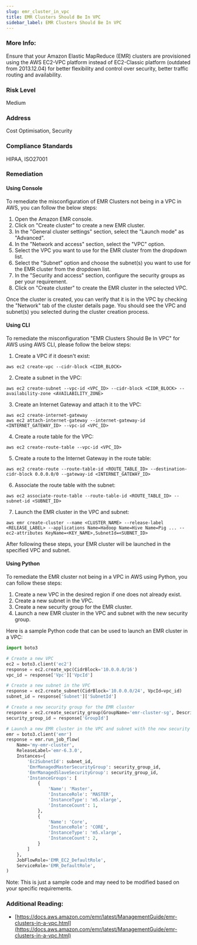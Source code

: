 ```yaml
---
slug: emr_cluster_in_vpc
title: EMR Clusters Should Be In VPC
sidebar_label: EMR Clusters Should Be In VPC
---
```


### More Info:

Ensure that your Amazon Elastic MapReduce (EMR) clusters are provisioned using the AWS EC2-VPC platform instead of EC2-Classic platform (outdated from 2013.12.04) for better flexibility and control over security, better traffic routing and availability.

### Risk Level

Medium

### Address

Cost Optimisation, Security

### Compliance Standards

HIPAA, ISO27001

### Remediation

#### Using Console

To remediate the misconfiguration of EMR Clusters not being in a VPC in AWS, you can follow the below steps:

1. Open the Amazon EMR console.
2. Click on "Create cluster" to create a new EMR cluster.
3. In the "General cluster settings" section, select the "Launch mode" as "Advanced".
4. In the "Network and access" section, select the "VPC" option.
5. Select the VPC you want to use for the EMR cluster from the dropdown list.
6. Select the "Subnet" option and choose the subnet(s) you want to use for the EMR cluster from the dropdown list.
7. In the "Security and access" section, configure the security groups as per your requirement.
8. Click on "Create cluster" to create the EMR cluster in the selected VPC.

Once the cluster is created, you can verify that it is in the VPC by checking the "Network" tab of the cluster details page. You should see the VPC and subnet(s) you selected during the cluster creation process.

#### Using CLI

To remediate the misconfiguration "EMR Clusters Should Be In VPC" for AWS using AWS CLI, please follow the below steps:

1. Create a VPC if it doesn't exist:
```
aws ec2 create-vpc --cidr-block <CIDR_BLOCK>
```

2. Create a subnet in the VPC:
```
aws ec2 create-subnet --vpc-id <VPC_ID> --cidr-block <CIDR_BLOCK> --availability-zone <AVAILABILITY_ZONE>
```

3. Create an Internet Gateway and attach it to the VPC:
```
aws ec2 create-internet-gateway
aws ec2 attach-internet-gateway --internet-gateway-id <INTERNET_GATEWAY_ID> --vpc-id <VPC_ID>
```

4. Create a route table for the VPC:
```
aws ec2 create-route-table --vpc-id <VPC_ID>
```

5. Create a route to the Internet Gateway in the route table:
```
aws ec2 create-route --route-table-id <ROUTE_TABLE_ID> --destination-cidr-block 0.0.0.0/0 --gateway-id <INTERNET_GATEWAY_ID>
```

6. Associate the route table with the subnet:
```
aws ec2 associate-route-table --route-table-id <ROUTE_TABLE_ID> --subnet-id <SUBNET_ID>
```

7. Launch the EMR cluster in the VPC and subnet:
```
aws emr create-cluster --name <CLUSTER_NAME> --release-label <RELEASE_LABEL> --applications Name=Hadoop Name=Hive Name=Pig ... --ec2-attributes KeyName=<KEY_NAME>,SubnetId=<SUBNET_ID>
```

After following these steps, your EMR cluster will be launched in the specified VPC and subnet.

#### Using Python

To remediate the EMR cluster not being in a VPC in AWS using Python, you can follow these steps:

1. Create a new VPC in the desired region if one does not already exist.
2. Create a new subnet in the VPC.
3. Create a new security group for the EMR cluster.
4. Launch a new EMR cluster in the VPC and subnet with the new security group.

Here is a sample Python code that can be used to launch an EMR cluster in a VPC:

```python
import boto3

# Create a new VPC
ec2 = boto3.client('ec2')
response = ec2.create_vpc(CidrBlock='10.0.0.0/16')
vpc_id = response['Vpc']['VpcId']

# Create a new subnet in the VPC
response = ec2.create_subnet(CidrBlock='10.0.0.0/24', VpcId=vpc_id)
subnet_id = response['Subnet']['SubnetId']

# Create a new security group for the EMR cluster
response = ec2.create_security_group(GroupName='emr-cluster-sg', Description='EMR Cluster Security Group', VpcId=vpc_id)
security_group_id = response['GroupId']

# Launch a new EMR cluster in the VPC and subnet with the new security group
emr = boto3.client('emr')
response = emr.run_job_flow(
    Name='my-emr-cluster',
    ReleaseLabel='emr-6.3.0',
    Instances={
        'Ec2SubnetId': subnet_id,
        'EmrManagedMasterSecurityGroup': security_group_id,
        'EmrManagedSlaveSecurityGroup': security_group_id,
        'InstanceGroups': [
            {
                'Name': 'Master',
                'InstanceRole': 'MASTER',
                'InstanceType': 'm5.xlarge',
                'InstanceCount': 1,
            },
            {
                'Name': 'Core',
                'InstanceRole': 'CORE',
                'InstanceType': 'm5.xlarge',
                'InstanceCount': 2,
            }
        ]
    },
    JobFlowRole='EMR_EC2_DefaultRole',
    ServiceRole='EMR_DefaultRole',
)
```

Note: This is just a sample code and may need to be modified based on your specific requirements.

### Additional Reading:

- [https://docs.aws.amazon.com/emr/latest/ManagementGuide/emr-clusters-in-a-vpc.html](https://docs.aws.amazon.com/emr/latest/ManagementGuide/emr-clusters-in-a-vpc.html) 

